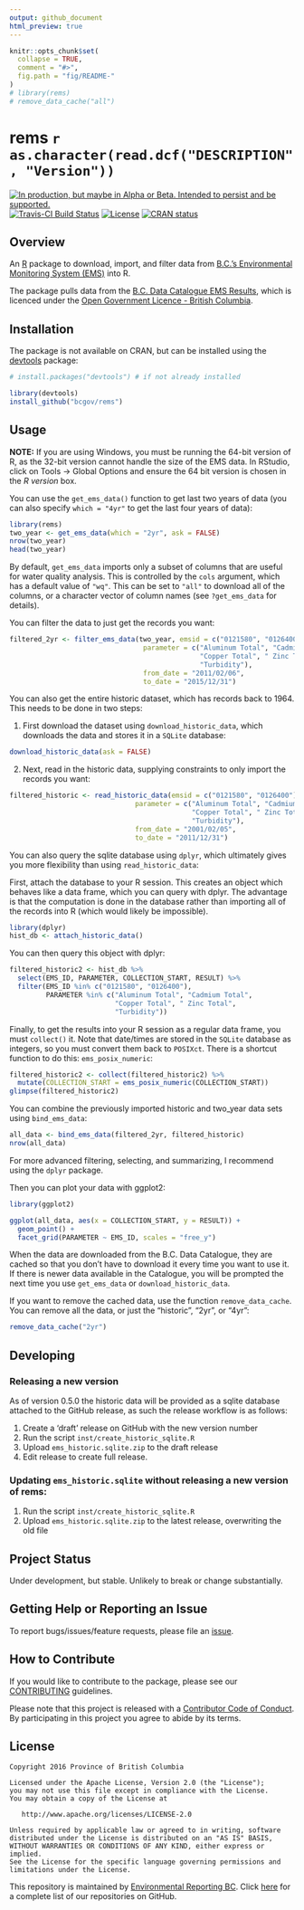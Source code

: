 ```yaml
---
output: github_document
html_preview: true
---
```


<!-- README.md is generated from README.Rmd. Please edit that file -->

```r
knitr::opts_chunk$set(
  collapse = TRUE,
  comment = "#>",
  fig.path = "fig/README-"
)
# library(rems)
# remove_data_cache("all")
```

# rems `r as.character(read.dcf("DESCRIPTION", "Version"))`

<!-- badges: start -->
<a rel="Delivery" href="https://github.com/BCDevExchange/assets/blob/master/README.md"><img alt="In production, but maybe in Alpha or Beta. Intended to persist and be supported." style="border-width:0" src="https://assets.bcdevexchange.org/images/badges/delivery.svg" title="In production, but maybe in Alpha or Beta. Intended to persist and be supported." /></a>
[![Travis-CI Build Status](https://travis-ci.org/bcgov/rems.svg?branch=master)](https://travis-ci.org/bcgov/rems)
[![License](https://img.shields.io/badge/License-Apache%202.0-blue.svg)](https://opensource.org/licenses/Apache-2.0)
[![CRAN status](https://www.r-pkg.org/badges/version/rems)](https://cran.r-project.org/package=rems)
<!-- badges: end -->

## Overview

An [R](https://www.r-project.org) package to download, import, and filter data from [B.C.'s Environmental Monitoring System (EMS)](http://www2.gov.bc.ca/gov/content?id=47D094EF8CF94B5A85F62F03D4956C0C) into R.

The package pulls data from the [B.C. Data Catalogue EMS Results](https://catalogue.data.gov.bc.ca/dataset/949f2233-9612-4b06-92a9-903e817da659), which is licenced under the [Open Government Licence - British Columbia](http://www2.gov.bc.ca/gov/content?id=A519A56BC2BF44E4A008B33FCF527F61).

## Installation

The package is not available on CRAN, but can be installed using
the [devtools](https://github.com/hadley/devtools) package:

```r
# install.packages("devtools") # if not already installed

library(devtools)
install_github("bcgov/rems")

```


## Usage

**NOTE:** If you are using Windows, you must be running the 64-bit version of R, as the 32-bit version cannot handle the size of the EMS data. In RStudio, click on Tools -> Global Options and ensure the 64 bit version is chosen in the *R version* box.

You can use the `get_ems_data()` function to get last two years of data (you can 
also specify `which = "4yr"` to get the last four years of data):

```r
library(rems)
two_year <- get_ems_data(which = "2yr", ask = FALSE)
nrow(two_year)
head(two_year)
```

By default, `get_ems_data` imports only a subset of columns that are useful for 
water quality analysis. This is controlled by the `cols` argument, which has a 
default value of `"wq"`. This can be set to `"all"` to download all of the columns, 
or a character vector of column names (see `?get_ems_data` for details).

You can filter the data to just get the records you want:

```r
filtered_2yr <- filter_ems_data(two_year, emsid = c("0121580", "0126400"), 
                                 parameter = c("Aluminum Total", "Cadmium Total", 
                                               "Copper Total", " Zinc Total", 
                                               "Turbidity"),
                                 from_date = "2011/02/06", 
                                 to_date = "2015/12/31")
```


You can also get the entire historic dataset, which has records back to 1964. This needs to be done in two steps: 

1. First download the dataset using `download_historic_data`, which downloads 
the data and stores it in a `SQLite` database:

```r
download_historic_data(ask = FALSE)
```

2. Next, read in the historic data, supplying constraints to only import the records you want:

```r
filtered_historic <- read_historic_data(emsid = c("0121580", "0126400"),
                               parameter = c("Aluminum Total", "Cadmium Total",
                                             "Copper Total", " Zinc Total",
                                             "Turbidity"),
                               from_date = "2001/02/05",
                               to_date = "2011/12/31")
```

You can also query the sqlite database using `dplyr`, which ultimately gives you more flexibility than using `read_historic_data`:

First, attach the database to your R session. This creates an object which behaves like a data frame, which you can query with dplyr.  The advantage is that the computation is done in the database rather than importing all of the records into R (which would likely be impossible).

```r
library(dplyr)
hist_db <- attach_historic_data()
```

You can then query this object with dplyr:

```r
filtered_historic2 <- hist_db %>% 
  select(EMS_ID, PARAMETER, COLLECTION_START, RESULT) %>% 
  filter(EMS_ID %in% c("0121580", "0126400"), 
         PARAMETER %in% c("Aluminum Total", "Cadmium Total",
                          "Copper Total", " Zinc Total",
                          "Turbidity"))
```


Finally, to get the results into your R session as a regular data frame, you must `collect()` it. 
Note that date/times are stored in the `SQLite` database as integers, so you must convert them back to 
`POSIXct`. There is a shortcut function to do this: `ems_posix_numeric`:

```r
filtered_historic2 <- collect(filtered_historic2) %>% 
  mutate(COLLECTION_START = ems_posix_numeric(COLLECTION_START))
glimpse(filtered_historic2)
```


You can combine the previously imported historic and two_year data sets using `bind_ems_data`:

```r
all_data <- bind_ems_data(filtered_2yr, filtered_historic)
nrow(all_data)
```

For more advanced filtering, selecting, and summarizing, I recommend using the `dplyr` package.

Then you can plot your data with ggplot2:

```r
library(ggplot2)

ggplot(all_data, aes(x = COLLECTION_START, y = RESULT)) + 
  geom_point() + 
  facet_grid(PARAMETER ~ EMS_ID, scales = "free_y")
```

When the data are downloaded from the B.C. Data Catalogue, they are cached so that 
you don't have to download it every time you want to use it. If there is newer 
data available in the Catalogue, you will be prompted the next time you use 
`get_ems_data` or `download_historic_data`.

If you want to remove the cached data, use the function `remove_data_cache`. You 
can remove all the data, or just the "historic", "2yr", or "4yr":

```r
remove_data_cache("2yr")
```


## Developing

### Releasing a new version

As of version 0.5.0 the historic data will be provided as a sqlite database
attached to the GitHub release, as such the release workflow is as follows:

1. Create a 'draft' release on GitHub with the new version number
2. Run the script `inst/create_historic_sqlite.R` 
3. Upload `ems_historic.sqlite.zip` to the draft release
4. Edit release to create full release.

### Updating `ems_historic.sqlite` without releasing a new version of rems:

1. Run the script `inst/create_historic_sqlite.R` 
2. Upload `ems_historic.sqlite.zip` to the latest release, overwriting the old file


## Project Status

Under development, but stable. Unlikely to break or change substantially.

## Getting Help or Reporting an Issue

To report bugs/issues/feature requests, please file an 
[issue](https://github.com/bcgov/rems/issues).

## How to Contribute

If you would like to contribute to the package, please see our 
[CONTRIBUTING](CONTRIBUTING.md) guidelines.

Please note that this project is released with a [Contributor Code of Conduct](CODE_OF_CONDUCT.md). By participating in this project you agree to abide by its terms.

## License

    Copyright 2016 Province of British Columbia

    Licensed under the Apache License, Version 2.0 (the "License");
    you may not use this file except in compliance with the License.
    You may obtain a copy of the License at 

       http://www.apache.org/licenses/LICENSE-2.0

    Unless required by applicable law or agreed to in writing, software
    distributed under the License is distributed on an "AS IS" BASIS,
    WITHOUT WARRANTIES OR CONDITIONS OF ANY KIND, either express or implied.
    See the License for the specific language governing permissions and
    limitations under the License.
    
This repository is maintained by [Environmental Reporting BC](http://www2.gov.bc.ca/gov/content?id=FF80E0B985F245CEA62808414D78C41B). Click [here](https://github.com/bcgov/EnvReportBC-RepoList) for a complete list of our repositories on GitHub.